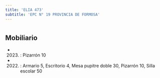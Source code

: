 ```yaml
---
title: 'ELIA 473'
subtitle: 'EPC N° 19 PROVINCIA DE FORMOSA'
---
```


#


## Mobiliario

*  (2023) : Pizarrón 10 

*  (2022) : Armario 5, Escritorio 4, Mesa pupitre doble 30, Pizarrón 10, Silla escolar 50 



